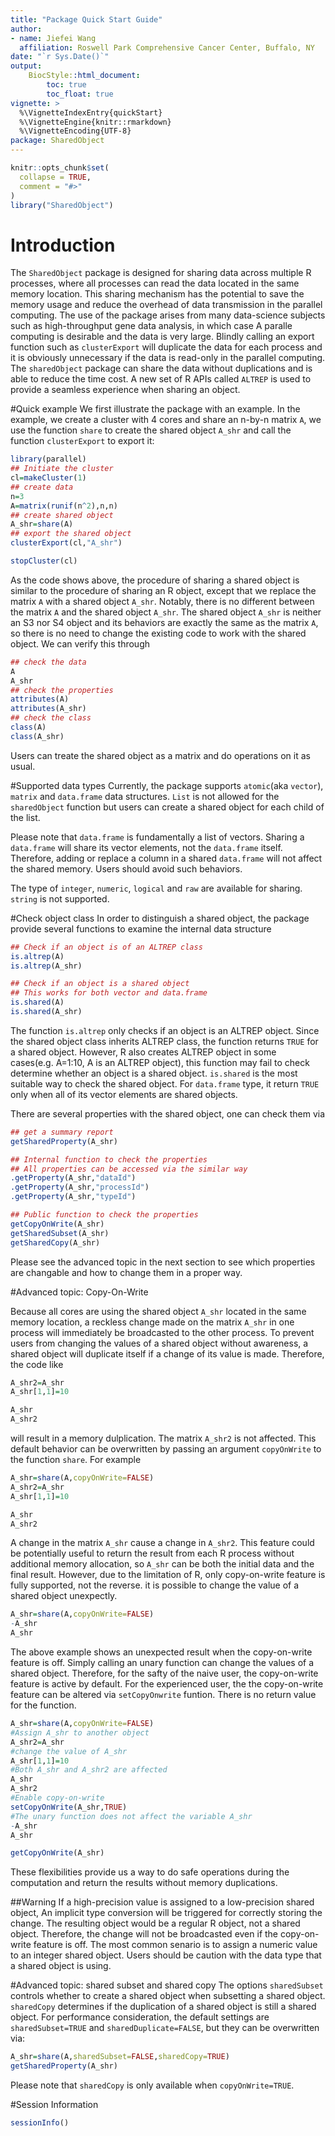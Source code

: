 ```yaml
---
title: "Package Quick Start Guide"
author: 
- name: Jiefei Wang
  affiliation: Roswell Park Comprehensive Cancer Center, Buffalo, NY
date: "`r Sys.Date()`"
output:
    BiocStyle::html_document:
        toc: true
        toc_float: true
vignette: >
  %\VignetteIndexEntry{quickStart}
  %\VignetteEngine{knitr::rmarkdown}
  %\VignetteEncoding{UTF-8}
package: SharedObject
---
```


```r
knitr::opts_chunk$set(
  collapse = TRUE,
  comment = "#>"
)
library("SharedObject")
```
# Introduction
The `SharedObject` package is designed for sharing data across multiple R processes, where all processes can read the data located in the same memory location. This sharing mechanism has the potential to save the memory usage and reduce the overhead of data transmission in the parallel computing. The use of the package arises from many data-science subjects such as high-throughput gene data analysis, in which case A paralle computing is desirable and the data is very large. Blindly calling an export function such as `clusterExport` will duplicate the data for each process and it is obviously unnecessary if the data is read-only in the parallel computing. The `sharedObject` package can share the data without duplications and is able to reduce the time cost. A new set of R APIs called `ALTREP` is used to provide a seamless experience when sharing an object.

#Quick example
We first illustrate the package with an example. In the example, we create a cluster with 4 cores and share an n-by-n matrix `A`, we use the function `share` to create the shared object `A_shr` and call the function `clusterExport` to export it:

```r
library(parallel)
## Initiate the cluster
cl=makeCluster(1)
## create data
n=3
A=matrix(runif(n^2),n,n)
## create shared object
A_shr=share(A)
## export the shared object
clusterExport(cl,"A_shr")

stopCluster(cl)
```
As the code shows above, the procedure of sharing a shared object is similar to the procedure of sharing an R object, except that we replace the matrix `A` with a shared object `A_shr`. Notably, there is no different between the matrix `A` and the shared object `A_shr`. The shared object `A_shr` is neither an S3 nor S4 object and its behaviors are exactly the same as the matrix `A`, so there is no need to change the existing code to work with the shared object. We can verify this through
```r
## check the data
A
A_shr
## check the properties
attributes(A)
attributes(A_shr)
## check the class
class(A)
class(A_shr)
```
Users can treate the shared object as a matrix and do operations on it as usual.

#Supported data types
Currently, the package supports `atomic`(aka `vector`), `matrix` and `data.frame` data structures. `List` is not allowed for the `sharedObject` function but users can create a shared object for each child of the list.

Please note that `data.frame` is fundamentally a list of vectors. Sharing a `data.frame` will share its vector elements, not the `data.frame` itself. Therefore, adding or replace a column in a shared `data.frame` will not affect the shared memory. Users should avoid such behaviors.

The type of `integer`, `numeric`, `logical` and `raw` are available for sharing. `string` is not supported.



#Check object class
In order to distinguish a shared object, the package provide several functions to examine the internal data structure

```r
## Check if an object is of an ALTREP class
is.altrep(A)
is.altrep(A_shr)

## Check if an object is a shared object
## This works for both vector and data.frame
is.shared(A)
is.shared(A_shr)
```
The function `is.altrep` only checks if an object is an ALTREP object. Since the shared object class inherits ALTREP class, the function returns `TRUE` for a shared object. However, R also creates ALTREP object in some cases(e.g. A=1:10, A is an ALTREP object), this function may fail to check determine whether an object is a shared object. `is.shared` is the most suitable way to check the shared object. For `data.frame` type, it return `TRUE` only when all of its vector elements are shared objects.

There are several properties with the shared object, one can check them via
```r
## get a summary report
getSharedProperty(A_shr)

## Internal function to check the properties
## All properties can be accessed via the similar way
.getProperty(A_shr,"dataId")
.getProperty(A_shr,"processId")
.getProperty(A_shr,"typeId")

## Public function to check the properties
getCopyOnWrite(A_shr)
getSharedSubset(A_shr)
getSharedCopy(A_shr)
```
Please see the advanced topic in the next section to see which properties are changable and how to change them in a proper way.


#Advanced topic: Copy-On-Write

Because all cores are using the shared object `A_shr` located in the same memory location, a reckless change made on the matrix `A_shr` in one process will immediately be broadcasted to the other process. To prevent users from changing the values of a shared object without awareness, a shared object will duplicate itself if a change of its value is made. Therefore, the code like

```r
A_shr2=A_shr
A_shr[1,1]=10

A_shr
A_shr2
```
will result in a memory dulplication. The matrix `A_shr2` is not affected. This default behavior can be overwritten by passing an argument `copyOnWrite` to the function `share`. For example

```r
A_shr=share(A,copyOnWrite=FALSE)
A_shr2=A_shr
A_shr[1,1]=10

A_shr
A_shr2
```
A change in the matrix `A_shr` cause a change in `A_shr2`. This feature could be potentially useful to return the result from each R process without additional memory allocation, so `A_shr` can be both the initial data and the final result. However, due to the limitation of R, only copy-on-write feature is fully supported, not the reverse. it is possible to change the value of a shared object unexpectly.

```r
A_shr=share(A,copyOnWrite=FALSE)
-A_shr
A_shr
```
The above example shows an unexpected result when the copy-on-write feature is off. Simply calling an unary function can change the values of a shared object. Therefore, for the safty of the naive user, the copy-on-write feature is active by default. For the experienced user, the the copy-on-write feature can be altered via `setCopyOnwrite` funtion. There is no return value for the function.

```r
A_shr=share(A,copyOnWrite=FALSE)
#Assign A_shr to another object
A_shr2=A_shr
#change the value of A_shr
A_shr[1,1]=10
#Both A_shr and A_shr2 are affected
A_shr
A_shr2
#Enable copy-on-write
setCopyOnWrite(A_shr,TRUE)
#The unary function does not affect the variable A_shr
-A_shr
A_shr

getCopyOnWrite(A_shr)
```
These flexibilities provide us a way to do safe operations during the computation and return the results without memory duplications.

##Warning
If a high-precision value is assigned to a low-precision shared object, An implicit type conversion will be triggered for correctly storing the change. The resulting object would be a regular R object, not a shared object. Therefore, the change will not be broadcasted even if the copy-on-write feature is off. The most common senario is to assign a numeric value to an integer shared object. Users should be caution with the data type that a shared object is using.

#Advanced topic: shared subset and shared copy
The options `sharedSubset` controls whether to create a shared object when subsetting a shared object. `sharedCopy` determines if the duplication of a shared object is still a shared object. For performance consideration, the default settings are `sharedSubset=TRUE` and `sharedDuplicate=FALSE`, but they can be overwritten via:
```r
A_shr=share(A,sharedSubset=FALSE,sharedCopy=TRUE)
getSharedProperty(A_shr)
```
Please note that `sharedCopy` is only available when `copyOnWrite=TRUE`.

#Session Information
```r
sessionInfo()
```




